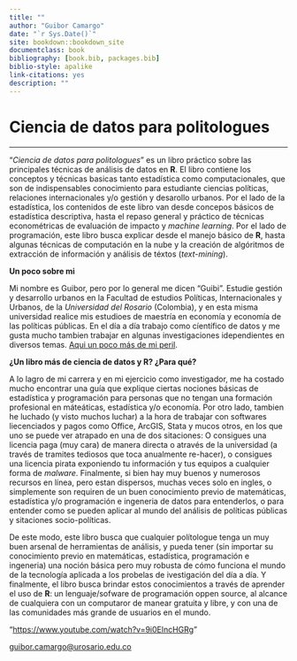 ```yaml
---
title: ""
author: "Guibor Camargo"
date: "`r Sys.Date()`"
site: bookdown::bookdown_site
documentclass: book
bibliography: [book.bib, packages.bib]
biblio-style: apalike
link-citations: yes
description: ""
---
```


# **Ciencia de datos para politologues** {-}

------------------------------------------------------------------------

"*Ciencia de datos para politologues*" es un libro práctico sobre las principales técnicas de análisis de datos en **R**. El libro contiene los conceptos y técnicas basicas tanto estadística como computacionales, que son de indispensables conocimiento para estudiante ciencias políticas, relaciones internacionales y/o gestión y desarollo urbanos. Por el lado de la estadística, los contenidos de este libro van desde concepos básicos de estadística descriptiva, hasta el repaso general y práctico de técnicas econométricas de evaluación de impacto y *machine learning*. Por el lado de programación, este libro busca explicar desde el manejo básico de **R**, hasta algunas técnicas de computación en la nube y la creación de algóritmos de extracción de información y análisis de téxtos (*text-mining*).

**Un poco sobre mi**

Mi nombre es Guibor, pero por lo general me dicen "Guibi". Estudie gestión y desarrollo urbanos en la Facultad de estudios Políticas, Internacionales y Urbanos, de la *Universidad del Rosario* (Colombia), y en esta misma universidad realice mis estudioes de maestría en economía y economía de las políticas públicas. En el día a día trabajo como cíentífico de datos y me gusta mucho tambien trabajar en algunas investigaciones idependientes en diversos temas. [Aqui un poco más de mi peril](https://www.linkedin.com/in/guibor-camargo-salamanca-69bb1981/ "Linked-in de Guibi").

**¿Un libro más de ciencia de datos y R? ¿Para qué?**

A lo lagro de mi carrera y en mi ejercicio como investigador, me ha costado mucho encontrar una guía que explique ciertas nociones básicas de estadística y programación para personas que no tengan una formación profesional en máteáticas, estadística y/o economía. Por otro lado, tambien he luchado (y visto muchos luchar) a la hora de trabajar con softwares liecenciados y pagos como Office, ArcGIS, Stata y mucos otros, en los que uno se puede ver atrapado en una de dos sitaciones: O consigues una licencia paga (muy cara) de manera directa o através de la universidad (a través de tramites tediosos que toca anualmente re-hacer), o consigues una licencia pirata exponiendo tu información y tus equipos a cualquier forma de *malware*. Finalmente, si bien hay muy buenos y numerosos recursos en línea, pero estan dispersos, muchas veces solo en ingles, o simplemente son requiren de un buen conocimiento previo de matemáticas, estadística y/o programación e ingeneria de datos para entenderlos, o para entender como se pueden aplicar al mundo del análisis de políticas públicas y sitaciones socio-políticas.

De este modo, este libro busca que cualquier polítologue tenga un muy buen arsenal de herramientas de análisis, y pueda tener (sin importar su conocimiento previo en matemáticas, estadística, programación e ingeneria) una noción básica pero muy robusta de cómo funciona el mundo de la tecnología aplicada a los probelas de ivestigación del día a día. Y finalmente, el libro busca brindar estos conocimientos a través de aprender el uso de **R**: un lenguaje/sofware de programación oppen source, al alcance de cualquiera con un computaror de manear gratuita y libre, y con una de las comunidades más grande de usuarios en el mundo.

"<https://www.youtube.com/watch?v=9i0ElncHGRg>"

[guibor.camargo\@urosario.edu.co](mailto:guibor.camargo@urosario.edu.co){.email}
